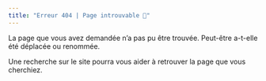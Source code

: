 ```yaml
---
title: "Erreur 404 | Page introuvable 🤔"
---
```


La page que vous avez demandée n'a pas pu être trouvée. Peut-être a-t-elle été déplacée ou renommée.

Une recherche sur le site pourra vous aider à retrouver la page que vous cherchiez.